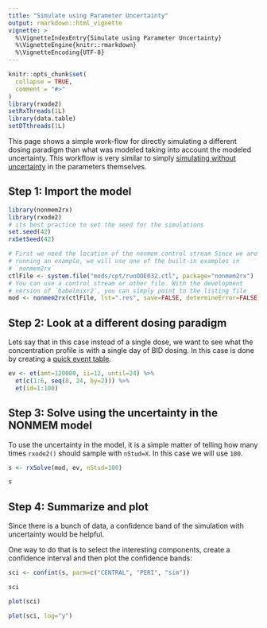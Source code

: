 ```yaml
---
title: "Simulate using Parameter Uncertainty"
output: rmarkdown::html_vignette
vignette: >
  %\VignetteIndexEntry{Simulate using Parameter Uncertainty}
  %\VignetteEngine{knitr::rmarkdown}
  %\VignetteEncoding{UTF-8}
---
```


```r
knitr::opts_chunk$set(
  collapse = TRUE,
  comment = "#>"
)
library(rxode2)
setRxThreads(1L)
library(data.table)
setDTthreads(1L)
```

This page shows a simple work-flow for directly simulating a different
dosing paradigm than what was modeled taking into account the modeled
uncertainty. This workflow is very similar to simply [simulating
without uncertainty](simulate-new-dosing.html) in the parameters
themselves.

## Step 1: Import the model

```r
library(nonmem2rx)
library(rxode2)
# its best practice to set the seed for the simulations
set.seed(42)
rxSetSeed(42)

# First we need the location of the nonmem control stream Since we are
# running an example, we will use one of the built-in examples in
# `nonmem2rx`
ctlFile <- system.file("mods/cpt/runODE032.ctl", package="nonmem2rx")
# You can use a control stream or other file. With the development
# version of `babelmixr2`, you can simply point to the listing file
mod <- nonmem2rx(ctlFile, lst=".res", save=FALSE, determineError=FALSE)
```

## Step 2: Look at a different dosing paradigm

Lets say that in this case instead of a single dose, we want to see
what the concentration profile is with a single day of BID dosing.  In
this case is done by creating a [quick event
table](https://nlmixr2.github.io/rxode2/articles/rxode2-event-table.html).

```r
ev <- et(amt=120000, ii=12, until=24) %>%
  et(c(1:6, seq(8, 24, by=2))) %>%
  et(id=1:100)
```


## Step 3: Solve using the uncertainty in the NONMEM model

To use the uncertainty in the model, it is a simple matter of telling
how many times `rxode2()` should sample with `nStud=X`.  In this case
we will use `100`.

```r
s <- rxSolve(mod, ev, nStud=100)

s
```

## Step 4: Summarize and plot

Since there is a bunch of data, a confidence band of the simulation with uncertainty would be helpful.

One way to do that is to select the interesting components, create a confidence interval and then plot the confidence bands:



```r
sci <- confint(s, parm=c("CENTRAL", "PERI", "sim"))

sci

plot(sci)

plot(sci, log="y")
```
